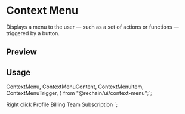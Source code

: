 

<Meta of={ContextMenuStories} />

<RadixPrimitiveDocsButton name="context-menu" />

# Context Menu

Displays a menu to the user — such as a set of actions or functions — triggered by a button.

## Preview

<Canvas of={ContextMenuStories.Default} />

## Usage

  ContextMenu,
  ContextMenuContent,
  ContextMenuItem,
  ContextMenuTrigger,
} from "@rechain/ui/context-menu";`;

  <ContextMenuTrigger>Right click</ContextMenuTrigger>
  <ContextMenuContent>
    <ContextMenuItem>Profile</ContextMenuItem>
    <ContextMenuItem>Billing</ContextMenuItem>
    <ContextMenuItem>Team</ContextMenuItem>
    <ContextMenuItem>Subscription</ContextMenuItem>
  </ContextMenuContent>
</ContextMenu>`;

<Source code={importCode} language="ts" dark />
<Source code={usageCode} language="tsx" dark />
